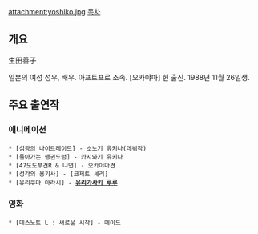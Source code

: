 attachment:yoshiko.jpg
[[목차]]
== 개요 ==
生田善子

일본의 여성 성우, 배우. 아프트프로 소속. [오카야마] 현 출신. 1988년 11월 26일생.

== 주요 출연작 ==
=== 애니메이션 ===
 * [섬광의 나이트레이드] - 소노기 유키나(데뷔작)
 * [돌아가는 펭귄드럼] - 카시와기 유키나
 * [47도도부견R & 냐면] - 오카야마견
 * [성각의 용기사] - [코제트 셰리]
 * [유리쿠마 아라시] - '''[[유리가사키 루루]]'''

=== 영화 ===
 * [데스노트 L : 새로운 시작] - 메이드
